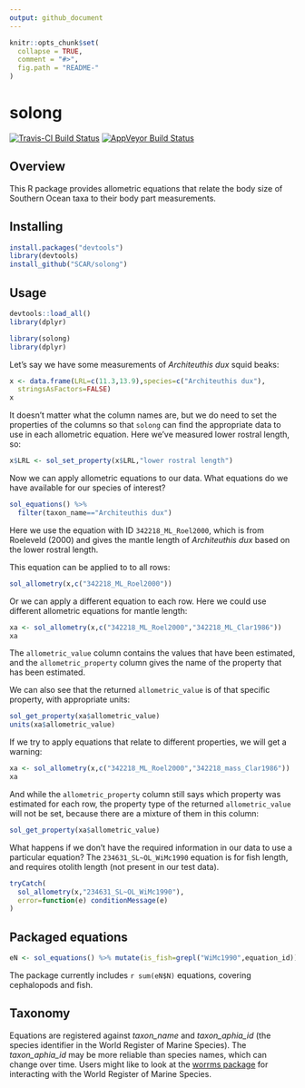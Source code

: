 ```yaml
---
output: github_document
---
```


<!-- README.md is generated from README.Rmd. Please edit that file -->

```r
knitr::opts_chunk$set(
  collapse = TRUE,
  comment = "#>",
  fig.path = "README-"
)
```

# solong

[![Travis-CI Build Status](https://travis-ci.org/SCAR/solong.svg?branch=master)](https://travis-ci.org/SCAR/solong)
[![AppVeyor Build Status](https://ci.appveyor.com/api/projects/status/github/SCAR/solong?branch=master&svg=true)](https://ci.appveyor.com/project/SCAR/solong)

Overview
--------

This R package provides allometric equations that relate the body size of Southern Ocean taxa to their body part measurements.


Installing
----------

```r
install.packages("devtools")
library(devtools)
install_github("SCAR/solong")
```

Usage
-----

```r
devtools::load_all()
library(dplyr)
```


```r
library(solong)
library(dplyr)
```


Let's say we have some measurements of *Architeuthis dux* squid beaks:

```r
x <- data.frame(LRL=c(11.3,13.9),species=c("Architeuthis dux"),
  stringsAsFactors=FALSE)
x
```

It doesn't matter what the column names are, but we do need to set the properties of the columns so that `solong` can find the appropriate data to use in each allometric equation. Here we've measured lower rostral length, so:

```r
x$LRL <- sol_set_property(x$LRL,"lower rostral length")
```

Now we can apply allometric equations to our data. What equations do we have available for our species of interest?

```r
sol_equations() %>%
  filter(taxon_name=="Architeuthis dux")
```

Here we use the equation with ID `342218_ML_Roel2000`, which is from Roeleveld (2000) and gives the mantle length of *Architeuthis dux* based on the lower rostral length.

This equation can be applied to to all rows:
```r
sol_allometry(x,c("342218_ML_Roel2000"))
```

Or we can apply a different equation to each row. Here we could use different allometric equations for mantle length:
```r
xa <- sol_allometry(x,c("342218_ML_Roel2000","342218_ML_Clar1986"))
xa
```

The `allometric_value` column contains the values that have been estimated, and the `allometric_property` column gives the name of the property that has been estimated.

We can also see that the returned `allometric_value` is of that specific property, with appropriate units:
```r
sol_get_property(xa$allometric_value)
units(xa$allometric_value)
```

If we try to apply equations that relate to different properties, we will get a warning:
```r
xa <- sol_allometry(x,c("342218_ML_Roel2000","342218_mass_Clar1986"))
xa
```

And while the `allometric_property` column still says which property was estimated for each row, the property type of the returned `allometric_value` will not be set, because there are a mixture of them in this column:
```r
sol_get_property(xa$allometric_value)
```

What happens if we don't have the required information in our data to use a particular equation? The `234631_SL~OL_WiMc1990` equation is for fish length, and requires otolith length (not present in our test data).

```r
tryCatch(
  sol_allometry(x,"234631_SL~OL_WiMc1990"),
  error=function(e) conditionMessage(e)
)
```

## Packaged equations

```r
eN <- sol_equations() %>% mutate(is_fish=grepl("WiMc1990",equation_id)) %>% group_by(is_fish,return_property) %>% summarize(N=n())
```
The package currently includes `r sum(eN$N)` equations, covering cephalopods and fish.

## Taxonomy

Equations are registered against *taxon_name* and *taxon_aphia_id* (the species identifier in the World Register of Marine Species). The *taxon_aphia_id* may be more reliable than species names, which can change over time. Users might like to look at the [worrms package](https://cran.r-project.org/package=worrms) for interacting with the World Register of Marine Species.


